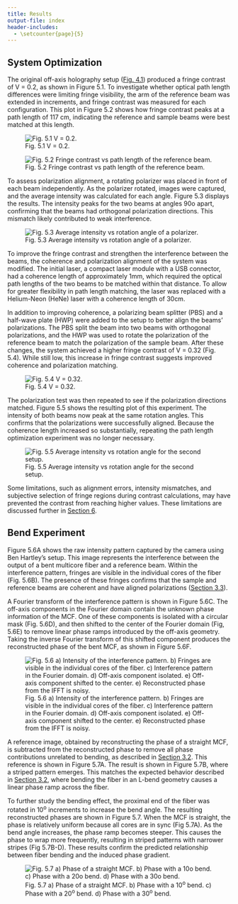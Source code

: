 ```yaml
---
title: Results
output-file: index
header-includes:
  - \setcounter{page}{5}  
---
```


## System Optimization {#system-optimization}

\indent The original off-axis holography setup ([Fig. 4.1](/sections/methods/methods.qmd#initial-setup-and-improvements)) produced a fringe contrast of V = 0.2, as shown in Figure 5.1. To investigate whether optical path length differences were limiting fringe visibility, the arm of the reference beam was extended in increments, and fringe contrast was measured for each configuration. This plot in Figure 5.2 shows how fringe contrast peaks at a path length of 117 cm, indicating the reference and sample beams were best matched at this length.

![Fig. 5.1 V = 0.2.](./images/OGFringe.png)

![Fig. 5.2  Fringe contrast vs path length of the reference beam.](./images/pathLength.png)

\indent To assess polarization alignment, a rotating polarizer was placed in front of each beam independently. As the polarizer rotated, images were captured, and the average intensity was calculated for each angle. Figure 5.3 displays the results. The intensity peaks for the two beams at angles 90o apart, confirming that the beams had orthogonal polarization directions. This mismatch likely contributed to weak interference.

![Fig. 5.3 Average intensity vs rotation angle of a polarizer.](./images/OGPolar.png)

\indent To improve the fringe contrast and strengthen the interference between the beams, the coherence and polarization alignment of the system was modified. The initial laser, a compact laser module with a USB connector, had a coherence length of approximately 1mm, which required the optical path lengths of the two beams to be matched within that distance. To allow for greater flexibility in path length matching, the laser was replaced with a Helium-Neon (HeNe) laser with a coherence length of 30cm.

\indent In addition to improving coherence, a polarizing beam splitter (PBS) and a half-wave plate (HWP) were added to the setup to better align the beams’ polarizations. The PBS split the beam into two beams with orthogonal polarizations, and the HWP was used to rotate the polarization of the reference beam to match the polarization of the sample beam. After these changes, the system achieved a higher fringe contrast of V = 0.32 (Fig. 5.4). While still low, this increase in fringe contrast suggests improved coherence and polarization matching.

![Fig. 5.4 V = 0.32.](./images/NewFringe.png)

\indent The polarization test was then  repeated to see if the polarization directions matched. Figure 5.5 shows the resulting plot of this experiment. The intensity of both beams now peak at the same rotation angles. This confirms that the polarizations were successfully aligned. Because the coherence length increased so substantially, repeating the path length optimization experiment was no longer necessary.

![Fig. 5.5 Average intensity vs rotation angle for the second setup.](./images/NewPolar.png)

\indent Some limitations, such as alignment errors, intensity mismatches, and subjective selection of fringe regions during contrast calculations, may have prevented the contrast from reaching higher values. These limitations are discussed further in [Section 6](/sections/conclusion/conclusion.qmd).

## Bend Experiment {#bend-experiment}

\indent Figure 5.6A shows the raw intensity pattern captured by the camera using Ben Hartley’s setup. This image represents the interference between the output of a bent multicore fiber and a reference beam. Within the interference pattern, fringes are visible in the individual cores of the fiber (Fig. 5.6B). The presence of these fringes confirms that the sample and reference beams are coherent and have aligned polarizations ([Section 3.3](sections//introduction/introduction.qmd#high-quality-interference)).

\indent A Fourier transform of the interference pattern is shown in Figure 5.6C. The off-axis components in the Fourier domain contain the unknown phase information of the MCF. One of these components is isolated with a circular mask (Fig. 5.6D), and then shifted to the center of the Fourier domain (Fig, 5.6E) to remove linear phase ramps introduced by the off-axis geometry. Taking the inverse Fourier transform of this shifted component produces the reconstructed phase of the bent MCF, as shown in Figure 5.6F.

![Fig. 5.6 a) Intensity of the interference pattern. b) Fringes are visible in the individual cores of the fiber. c) Interference pattern in the Fourier domain. d) Off-axis component isolated. e) Off-axis component shifted to the center. e) Reconstructed phase from the IFFT is noisy.](./images/MCFfft.png)

\indent A reference image, obtained by reconstructing the phase of a straight MCF, is subtracted from the reconstructed phase to remove all phase contributions unrelated to bending, as described in [Section 3.2](/sections/introduction/introduction.qmd#off-axis-holography-for-phase-measurement). This reference is shown in Figure 5.7A. The result is shown in Figure 5.7B, where a striped pattern emerges. This matches the expected behavior described in [Section 3.2](/sections/introduction/introduction.qmd#off-axis-holography-for-phase-measurement), where bending the fiber in an L-bend geometry causes a linear phase ramp across the fiber.

\indent To further study the bending effect, the proximal end of the fiber was rotated in 10^o^ increments to increase the bend angle. The resulting reconstructed phases are shown in Figure 5.7. When the MCF is straight, the phase is relatively uniform because all cores are in sync (Fig 5.7A). As the bend angle increases, the phase ramp becomes steeper. This causes the phase to wrap more frequently, resulting in striped patterns with narrower stripes (Fig 5.7B-D). These results confirm the predicted relationship between fiber bending and the induced phase gradient.

![Fig. 5.7  a) Phase of a straight MCF. b) Phase with a 10^o^ bend. c) Phase with a 20^o^ bend. d) Phase with a 30^o^ bend.](./images/MCFbend.png)